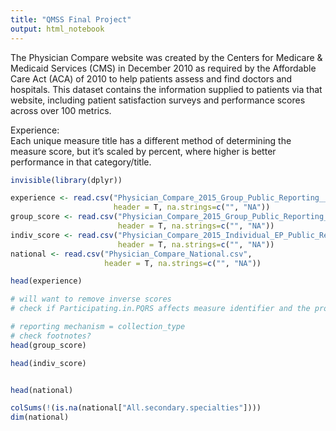 ---
title: "QMSS Final Project"
output: html_notebook
---
The Physician Compare website was created by the Centers for Medicare & Medicaid Services (CMS) in December 2010 as required by the Affordable Care Act (ACA) of 2010 to help patients assess and find doctors and hospitals. This dataset contains the information supplied to patients via that website, including patient satisfaction surveys and performance scores across over 100 metrics.

Experience:  
Each unique measure title has a different method of determining the measure score, but it's scaled by percent, where higher is better performance in that category/title.


```{r, include = F}
invisible(library(dplyr))
```

```{r}
experience <- read.csv("Physician_Compare_2015_Group_Public_Reporting___Patient_Experience.csv", 
                       header = T, na.strings=c("", "NA"))
group_score <- read.csv("Physician_Compare_2015_Group_Public_Reporting___Performance_Scores.csv",
                        header = T, na.strings=c("", "NA"))
indiv_score <- read.csv("Physician_Compare_2015_Individual_EP_Public_Reporting___Performance_Scores.csv", 
                        header = T, na.strings=c("", "NA"))
national <- read.csv("Physician_Compare_National.csv", 
                     header = T, na.strings=c("", "NA"))
```

```{r}
head(experience)
```

```{r}
# will want to remove inverse scores 
# check if Participating.in.PQRS affects measure identifier and the proportion of them

# reporting mechanism = collection_type
# check footnotes?
head(group_score)
```


```{r}
head(indiv_score)
```

```{r}

```


```{r}
head(national)
```


```{r}
colSums(!(is.na(national["All.secondary.specialties"])))
dim(national)
```

